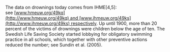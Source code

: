 
The data on drownings today comes from IHME[4,5]: see [www.hmeuw.org/49kq](http://www.hmeuw.org/49kq) and [www.ihmeuw.org/49ks](http://www.ihmeuw.org/49ks) respectively. Up until 1900, more than 20 percent of the victims of drownings were children below the age of ten. The Swedish Life Saving Society started lobbying for obligatory swimming practice in all schools, which together with other preventive actions reduced the number; see Sundin et al. (2005).